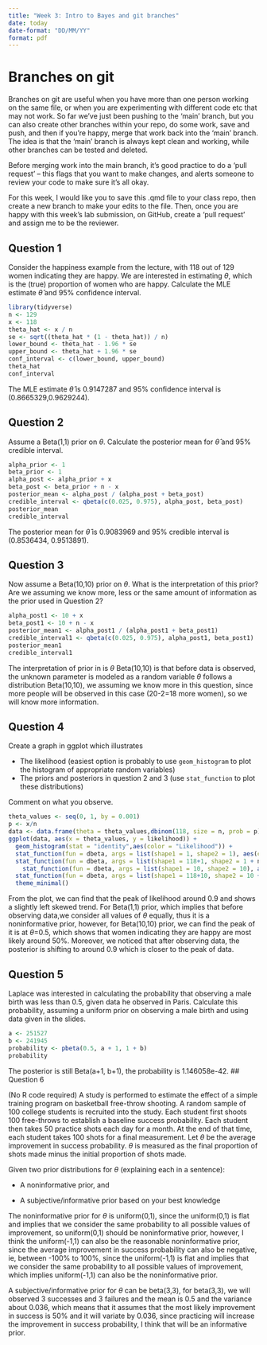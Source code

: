 ```yaml
---
title: "Week 3: Intro to Bayes and git branches"
date: today
date-format: "DD/MM/YY"
format: pdf
---
```



# Branches on git

Branches on git are useful when you have more than one person working on the same file, or when you are experimenting with different code etc that may not work. So far we've just been pushing to the 'main' branch, but you can also create other branches within your repo, do some work, save and push, and then if you're happy, merge that work back into the 'main' branch. The idea is that the 'main' branch is always kept clean and working, while other branches can be tested and deleted. 

Before merging work into the main branch, it's good practice to do a 'pull request' -- this flags that you want to make changes, and alerts someone to review your code to make sure it's all okay. 

For this week, I would like you to save this .qmd file to your class repo, then create a new branch to make your edits to the file. Then, once you are happy with this week's lab submission, on GitHub, create a 'pull request' and assign me to be the reviewer. 

## Question 1

Consider the happiness example from the lecture, with 118 out of 129 women indicating they are happy. We are interested in estimating $\theta$, which is the (true) proportion of women who are happy. Calculate the MLE estimate $\hat{\theta}$ and 95% confidence interval. 
```r
library(tidyverse)
n <- 129 
x <- 118 
theta_hat <- x / n
se <- sqrt((theta_hat * (1 - theta_hat)) / n)
lower_bound <- theta_hat - 1.96 * se
upper_bound <- theta_hat + 1.96 * se
conf_interval <- c(lower_bound, upper_bound)
theta_hat
conf_interval
```
The MLE estimate $\hat{\theta}$ is 0.9147287 and 95% confidence interval is (0.8665329,0.9629244). 

## Question 2

Assume a Beta(1,1) prior on $\theta$. Calculate the posterior mean for $\hat{\theta}$ and 95% credible interval. 

```r
alpha_prior <- 1
beta_prior <- 1
alpha_post <- alpha_prior + x
beta_post <- beta_prior + n - x
posterior_mean <- alpha_post / (alpha_post + beta_post)
credible_interval <- qbeta(c(0.025, 0.975), alpha_post, beta_post)
posterior_mean
credible_interval
```
The posterior mean for $\hat{\theta}$ is 0.9083969 and 95% credible interval is (0.8536434, 0.9513891).

## Question 3

Now assume a Beta(10,10) prior on $\theta$. What is the interpretation of this prior? Are we assuming we know more, less or the same amount of information as the prior used in Question 2?
```r
alpha_post1 <- 10 + x
beta_post1 <- 10 + n - x
posterior_mean1 <- alpha_post1 / (alpha_post1 + beta_post1)
credible_interval1 <- qbeta(c(0.025, 0.975), alpha_post1, beta_post1)
posterior_mean1
credible_interval1
```
The interpretation of prior in is $\theta$ Beta(10,10) is that before data is observed, the unknown parameter is modeled as a
random variable $\theta$ follows a distribution Beta(10,10), we assuming we know more in this question, since more people will be observed in this case (20-2=18 more women), so we will know more information.

## Question 4

Create a graph in ggplot which illustrates

- The likelihood (easiest option is probably to use `geom_histogram` to plot the histogram of appropriate random variables)
- The priors and posteriors in question 2 and 3 (use `stat_function` to plot these distributions)

Comment on what you observe. 

```r
theta_values <- seq(0, 1, by = 0.001)
p <- x/n
data <- data.frame(theta = theta_values,dbinom(118, size = n, prob = p))
ggplot(data, aes(x = theta_values, y = likelihood)) +
  geom_histogram(stat = "identity",aes(color = "Likelihood")) +
  stat_function(fun = dbeta, args = list(shape1 = 1, shape2 = 1), aes(color = "Beta(1,1) prior")) + 
  stat_function(fun = dbeta, args = list(shape1 = 118+1, shape2 = 1 + n - 118), aes(color = "Beta(1,1) posterior")) + 
    stat_function(fun = dbeta, args = list(shape1 = 10, shape2 = 10), aes(color = "Beta(10,10) prior")) + 
  stat_function(fun = dbeta, args = list(shape1 = 118+10, shape2 = 10 + n - 118), aes(color = "Beta(10,10) posterior")) + 
  theme_minimal()

```
From the plot, we can find that the peak of likelihood around 0.9 and shows a slightly left skewed trend. For Beta(1,1) prior, which implies that before observing data,we consider all values of $\theta$ equally, thus it is a noninformative prior, however, for Beta(10,10) prior, we can find the peak of it is at $\theta$=0.5, which shows that women indicating they are happy are most likely around 50%. Moreover, we noticed that after observing data, the posterior is shifting to around 0.9 which is closer to the peak of data.


## Question 5

Laplace was interested in calculating the probability that observing a male birth was less than 0.5, given data he observed in Paris. Calculate this probability, assuming a uniform prior on observing a male birth and using data given in the slides.

```r
a <- 251527
b <- 241945
probability <- pbeta(0.5, a + 1, 1 + b)
probability

```
The posterior is still Beta(a+1, b+1), the probability is 1.146058e-42.
## Question 6

(No R code required) A study is performed to estimate the effect of a simple training program on basketball free-throw shooting. A random sample of 100 college students is recruited into the study. Each student first shoots 100 free-throws to establish a baseline success probability. Each student then takes 50 practice shots each day for a month. At the end of that time, each student takes 100 shots for a final measurement. Let $\theta$ be the average improvement in success probability. $\theta$ is measured as the final proportion of shots made minus the initial proportion of shots made. 

Given two prior distributions for $\theta$ (explaining each in a sentence):

- A noninformative prior, and

- A subjective/informative prior based on your best knowledge


The noninformative prior for $\theta$ is uniform(0,1), since the uniform(0,1) is flat and implies that we consider the same probability to all possible values of improvement, so uniform(0,1) should be noninformative prior, however, I think the uniform(-1,1) can also be the reasonable noninformative prior, since the average improvement in success probability can also be negative, ie, between -100% to 100%, since the uniform(-1,1) is flat and  implies that we consider the same probability to all possible values of improvement, which implies uniform(-1,1) can also be the noninformative prior.

A subjective/informative prior for $\theta$ can be beta(3,3), for beta(3,3), we will observed 3 successes and 3 failures and the mean is 0.5 and the variance about 0.036, which means that it assumes that the most likely improvement in success is 50% and it will variate by 0.036, since practicing will increase the improvement in success probability, I think that will be an informative prior.

